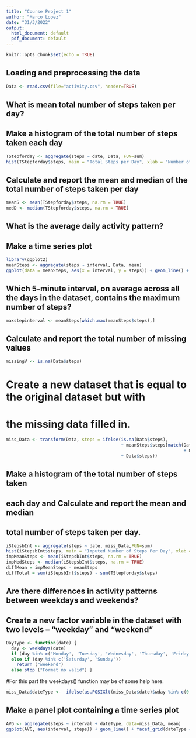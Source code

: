 ```yaml
---
title: "Course Project 1"
author: "Marco Lopez"
date: "31/3/2022"
output:
  html_document: default
  pdf_document: default
---
```


```r
knitr::opts_chunk$set(echo = TRUE)
```
## Loading and preprocessing the data
```r
Data <- read.csv(file="activity.csv", header=TRUE)
```
## What is mean total number of steps taken per day?
## Make a histogram of the total number of steps taken each day
```r
TStepforday <- aggregate(steps ~ date, Data, FUN=sum)
hist(TStepforday$steps, main = "Total Steps per Day", xlab = "Number of Steps")
```
## Calculate and report the mean and median of the total number of steps taken per day
```r
meanS <- mean(TStepforday$steps, na.rm = TRUE)
medD <- median(TStepforday$steps, na.rm = TRUE)
```
## What is the average daily activity pattern?
## Make a time series plot 
```r
library(ggplot2)
meanSteps <- aggregate(steps ~ interval, Data, mean)
ggplot(data = meanSteps, aes(x = interval, y = steps)) + geom_line() + ggtitle("Average Daily Activity Pattern") + xlab("5-minute Interval") + ylab("Average Number of Steps") + theme(plot.title = element_text(hjust = 0.5))
```
## Which 5-minute interval, on average across all the days in the dataset, contains the maximum number of steps?
```r
maxstepinterval <- meanSteps[which.max(meanSteps$steps),]
```
## Calculate and report the total number of missing values
```r
missingV <- is.na(Data$steps)
```
# Create a new dataset that is equal to the original dataset but with 
# the missing data filled in.
```r
miss_Data <- transform(Data, steps = ifelse(is.na(Data$steps),
                                            + meanSteps$steps[match(Data$interval,
                                                                    + meanSteps$interval)],
                                            + Data$steps))
```
## Make a histogram of the total number of steps taken
## each day and Calculate and report the mean  and median 
## total number of steps taken per day.
```r
iStepsbInt <- aggregate(steps ~ date, miss_Data,FUN=sum)
hist(iStepsbInt$steps, main = "Imputed Number of Steps Per Day", xlab = "Number of Steps")
impMeanSteps <- mean(iStepsbInt$steps, na.rm = TRUE)
impMedSteps <- median(iStepsbInt$steps, na.rm = TRUE)
diffMean = impMeanSteps - meanSteps
diffTotal = sum(iStepsbInt$steps) - sum(TStepforday$steps)
```
## Are there differences in activity patterns between weekdays and weekends?
## Create a new factor variable in the dataset with two levels – “weekday” and “weekend”
```r
DayType <- function(date) {
  day <- weekdays(date) 
  if (day %in% c('Monday', 'Tuesday', 'Wednesday', 'Thursday', 'Friday')) return ("weekeday")
  else if (day %in% c('Saturday', 'Sunday'))
    return ("weekend")
  else stop ("Format no valid") }
```
#For this part the weekdays() function may be of some help here.
```r
miss_Data$dateType <-  ifelse(as.POSIXlt(miss_Data$date)$wday %in% c(0,6), 'weekend', 'weekday')
```
## Make a panel plot containing a time series plot
```r
AVG <- aggregate(steps ~ interval + dateType, data=miss_Data, mean)
ggplot(AVG, aes(interval, steps)) + geom_line() + facet_grid(dateType ~ .) + xlab("5-minute interval") + ylab("avarage number of steps")
```
